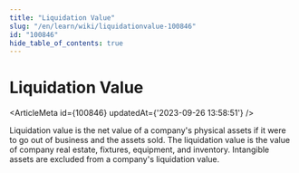 ```yaml
---
title: "Liquidation Value"
slug: "/en/learn/wiki/liquidationvalue-100846"
id: "100846"
hide_table_of_contents: true
---
```



# Liquidation Value

<ArticleMeta id={100846} updatedAt={'2023-09-26 13:58:51'} />
<div className='border-solid border-b border-t-0 my-4 border-[var(--ifm-color-gray-300)]' />

Liquidation value is the net value of a company's physical assets if it were to go out of business and the assets sold. The liquidation value is the value of company real estate, fixtures, equipment, and inventory. Intangible assets are excluded from a company's liquidation value.
